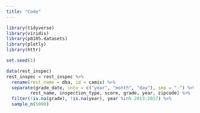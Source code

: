 ```yaml
---
title: "Code"
---
```


```r
library(tidyverse)
library(viridis)
library(p8105.datasets)
library(plotly)
library(httr)
```

```r
set.seed(1)

data(rest_inspec)
rest_inspec = rest_inspec %>% 
  rename(rest_name = dba, id = camis) %>% 
  separate(grade_date, into = c("year", "month", "day"), sep = "-") %>% select(action, boro, id, critical_flag, cuisine_description,
         rest_name, inspection_type, score, grade, year, zipcode) %>%
  filter(!is.na(grade), !is.na(year), year %in% 2013:2017) %>% 
  sample_n(5000)
```






